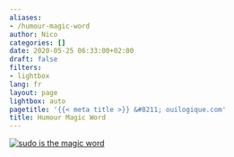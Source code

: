 ```yaml
---
aliases:
- /humour-magic-word
author: Nico
categories: []
date: 2020-05-25 06:33:00+02:00
draft: false
filters:
- lightbox
lang: fr
layout: page
lightbox: auto
pagetitle: '{{< meta title >}} &#8211; ouilogique.com'
title: Humour Magic Word
---
```


[![sudo is the magic word][img_1]][img_1]

[img_1]: ./images/magic-word.jpg
